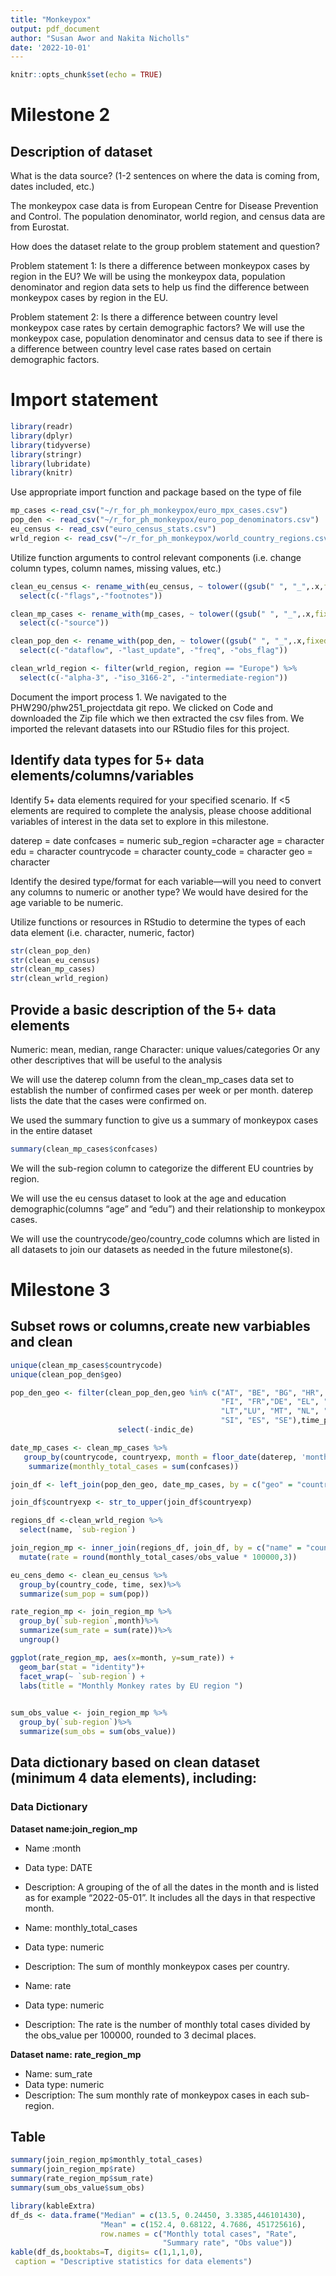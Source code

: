 ```yaml
---
title: "Monkeypox"
output: pdf_document
author: "Susan Awor and Nakita Nicholls"
date: '2022-10-01'
---
```


```r
knitr::opts_chunk$set(echo = TRUE)
```
# Milestone 2
## Description of dataset
What is the data source? (1-2 sentences on where the data is coming from, dates included, etc.)

The monkeypox case data is from European Centre for Disease Prevention and Control.
The population denominator, world region, and census data are from Eurostat.

How does the dataset relate to the group problem statement and question?

Problem statement 1: Is there a difference between monkeypox cases by region in the EU?
We will be using the monkeypox data, population denominator and region data sets to help us find the difference between monkeypox cases by region in the EU.

Problem statement 2: Is there a difference between country level monkeypox case rates by certain demographic factors?
We will use the monkeypox case, population denominator and census data to see if there is a difference between country level case rates based on certain demographic factors.

\newpage

# Import statement

```r
library(readr)
library(dplyr)
library(tidyverse)
library(stringr)
library(lubridate)
library(knitr)
```
Use appropriate import function and package based on the type of file
```r
mp_cases <-read_csv("~/r_for_ph_monkeypox/euro_mpx_cases.csv")
pop_den <- read_csv("~/r_for_ph_monkeypox/euro_pop_denominators.csv")
eu_census <- read_csv("euro_census_stats.csv")
wrld_region <- read_csv("~/r_for_ph_monkeypox/world_country_regions.csv")
```

Utilize function arguments to control relevant components (i.e. change column types, column names, missing values, etc.)
```r
clean_eu_census <- rename_with(eu_census, ~ tolower((gsub(" ", "_",.x,fixed=TRUE)))) %>%
  select(c(-"flags",-"footnotes"))
```
```r
clean_mp_cases <- rename_with(mp_cases, ~ tolower((gsub(" ", "_",.x,fixed=TRUE)))) %>%
  select(c(-"source"))
```
```r
clean_pop_den <- rename_with(pop_den, ~ tolower((gsub(" ", "_",.x,fixed=TRUE)))) %>%
  select(c(-"dataflow", -"last_update", -"freq", -"obs_flag"))
```
```r
clean_wrld_region <- filter(wrld_region, region == "Europe") %>%
  select(c(-"alpha-3", -"iso_3166-2", -"intermediate-region"))
```

Document the import process
1. We navigated to the PHW290/phw251_projectdata git repo. We clicked on Code and downloaded the Zip file which we then extracted the csv files from. We imported the relevant datasets into our RStudio files for this project.


\newpage
## Identify data types for 5+ data elements/columns/variables
Identify 5+ data elements required for your specified scenario. If <5 elements are required to complete the analysis, please choose additional variables of interest in the data set to explore in this milestone.

daterep = date
confcases = numeric
sub_region =character
age = character
edu = character
countrycode = character
county_code = character
geo = character


Identify the desired type/format for each variable—will you need to convert any columns to numeric or another type? 
We would have desired for the age variable to be numeric. 

Utilize functions or resources in RStudio to determine the types of each data element (i.e. character, numeric, factor)
```r
str(clean_pop_den)
str(clean_eu_census)
str(clean_mp_cases)
str(clean_wrld_region)
```

\newpage
## Provide a basic description of the 5+ data elements
Numeric: mean, median, range
Character:  unique values/categories
Or any other descriptives that will be useful to the analysis

We will use the daterep column from the clean_mp_cases data set to establish the number of confirmed cases per week or per month. daterep lists the date that the cases were confirmed on. 


We used the summary function to give us a summary of monkeypox cases in the entire dataset
```r
summary(clean_mp_cases$confcases)
```
We will the sub-region column to categorize the different EU countries by region.

We will use the eu census dataset to look at the age and education demographic(columns "age" and "edu") and their relationship to monkeypox cases.


We will use the countrycode/geo/country_code columns which are listed in all datasets to join our datasets as needed in the future milestone(s).

\newpage
# Milestone 3


## Subset rows or columns,create new varbiables and clean
```r
unique(clean_mp_cases$countrycode)
unique(clean_pop_den$geo)

```
```r
pop_den_geo <- filter(clean_pop_den,geo %in% c("AT", "BE", "BG", "HR", "CY", "CZ", "DK", "EE", 
                                               "FI", "FR","DE", "EL", "HU","IS", "IE" ,"IT", "LV", 
                                               "LT","LU", "MT", "NL", "NO","PL", "PT", "RO", "SK",
                                               "SI", "ES", "SE"),time_period == 2022) %>%
                        select(-indic_de)
```

```r
date_mp_cases <- clean_mp_cases %>%
   group_by(countrycode, countryexp, month = floor_date(daterep, 'month')) %>%
    summarize(monthly_total_cases = sum(confcases))


```
```r
join_df <- left_join(pop_den_geo, date_mp_cases, by = c("geo" = "countrycode"))
```
```r
join_df$countryexp <- str_to_upper(join_df$countryexp)
```
```r
regions_df <-clean_wrld_region %>%
  select(name, `sub-region`)
```
```r
join_region_mp <- inner_join(regions_df, join_df, by = c("name" = "countryexp"))%>%
  mutate(rate = round(monthly_total_cases/obs_value * 100000,3))
```
```r
eu_cens_demo <- clean_eu_census %>% 
  group_by(country_code, time, sex)%>%
  summarize(sum_pop = sum(pop))
```
```r
rate_region_mp <- join_region_mp %>%
  group_by(`sub-region`,month)%>%
  summarize(sum_rate = sum(rate))%>%
  ungroup()

```
```r
ggplot(rate_region_mp, aes(x=month, y=sum_rate)) + 
  geom_bar(stat = "identity")+
  facet_wrap(~ `sub-region`) +
  labs(title = "Monthly Monkey rates by EU region ")
  
```
```r

sum_obs_value <- join_region_mp %>%
  group_by(`sub-region`)%>%
  summarize(sum_obs = sum(obs_value))
```

\newpage
## Data dictionary based on clean dataset (minimum 4 data elements), including:

### Data Dictionary
 **Dataset name:join_region_mp**

- Name :month
- Data type: DATE
- Description: A grouping of the of all the dates in the month and is listed as for example "2022-05-01". It includes all the days in that respective month. 
 
- Name: monthly_total_cases
- Data type: numeric
- Description: The sum of monthly monkeypox cases per country.
 
- Name: rate
- Data type: numeric
- Description: The rate is the number of monthly total cases divided by the obs_value per 100000, rounded to 3 decimal places.
 
 **Dataset name: rate_region_mp**
 
- Name: sum_rate
- Data type: numeric
- Description: The sum monthly rate of monkeypox cases in each sub-region.

\newpage
## Table
```r
summary(join_region_mp$monthly_total_cases)
summary(join_region_mp$rate)
summary(rate_region_mp$sum_rate)
summary(sum_obs_value$sum_obs)
```
```r
library(kableExtra)
df_ds <- data.frame("Median" = c(13.5, 0.24450, 3.3385,446101430),
                    "Mean" = c(152.4, 0.68122, 4.7686, 451725616),
                    row.names = c("Monthly total cases", "Rate", 
                                  "Summary rate", "Obs value"))
kable(df_ds,booktabs=T, digits= c(1,1,1,0),
 caption = "Descriptive statistics for data elements")


```

